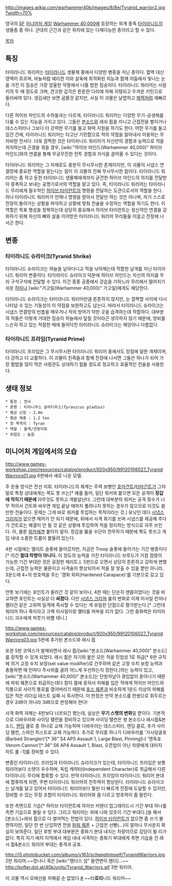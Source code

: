 {{{+1 '''Tyranid Warrior(''Tyranicus gladius'')'''}}}

http://images.wikia.com/warhammer40k/images/8/8e/Tyranid_warrior2.jpg?width=70%

영국의 [[SF]] [[미니어처 게임]] [[Warhammer 40,000]]에 등장하는 외계 종족 [[타이라니드]]의 생물종 중 하나. 군대의 근간과 같은 위치에 있는 다재다능한 종이라고 할 수 있다. 

[[목차]]

== 특징 ==
타이라니드 워리어는 [[타이라니드]] 생물체 중에서 다양한 병종을 지닌 종이다. 혈액 대신 영액이 흐르며, 바늘처럼 예리한 이와 살육에 최적화된 지능과 함께 어둠에서 빛나는 눈을 가진 이 짐승은 가장 암울한 악몽에서 나올 법한 짐승이다. 타이라니드 워리어는 사람 키의 두 배 정도로 크며, 견고한 갑각은 튼튼한 다리에 의해 지탱되고 두꺼운 키틴으로 둘러싸여 있다. 생김새만 보면 굼뜰것 같지만, 사실 이 괴물은 날렵하고 [[채찍]]처럼 재빠르다.

다른 하이브 마인드의 수하들과는 다르게, 타이라니드 워리어는 다양한 무기-공생체를 다룰 수 있는 지능을 가지고 있다. 그들은 [[본소드]]와 래쉬 휩을 지니고 근접전을 벌이거나 데스스피터나 그보다 더 강력한 무기를 들고 화력 지원을 하기도 한다. 어떤 무기를 들고 있건 간에, 타이라니드 워리어는 타고난 기민함으로 적의 약점을 알아내서 이용하는 무자비한 전사다. 더욱 끔찍한 것은 타이라니드 워리어가 자신만의 경험과 능력으로 적을 처치하는데 곤경을 겪을 경우, [wiki:"하이브 마인드(Warhammer 40,000)" 하이브 마인드]와의 연결을 통해 무궁무진한 전투 경험과 지식을 끌어올 수 있다는 것이다.

타이라니드 워리어는 그 자체로도 충분히 무시무시한 존재이지만, 이 괴물이 시냅스 연결망에 중요한 역할을 맡는다는 점이 이 괴물의 진짜 무시무시한 점이다. 타이라니드 워리어는 좀 작고 둔한 타이라니드 생물체에게까지 굳건한 하이브 마인드의 의지를 전달받아 증폭하고 보내는 공명기로서의 역할을 맡고 있다. 즉, 타이라니드 워리어는 타이라니드 무리에게 필수적인 [[하이브 타이런트]]의 명령을 전달하는 도관으로서의 역할을 한다. 허나 타이라니드 워리어가 언제나 명령을 받아서 전달만 하는 것은 아니며, 자기 스스로 전장이 돌아가는 상황을 파악하고 상황에 맞춰 전술을 수정하는 역할을 하기도 한다. 이 역할은 목표 행성을 정복하는데 상당히 중요해서 하이브 타이런트는 정신적인 연결을 강화하기 위해 자신의 뼈와 살을 이어받은 타이라니드 워리어 무리들을 이끌고 전장에 나서곤 한다.

== 변종 ==
=== 타이라니드 슈라이크(Tyranid Shrike) ===
타이라니드 슈라이크는 하늘을 날아다니고 적을 낚아채는데 적합한 날개를 지닌 타이라니드 워리어 변종이다. 타이라이드 슈라이크 덕분에 하이브 마인드는 자신의 의지를 무리 구석구석에 전달할 수 있다. 이건 종종 공중에서 강습을 가하느라 무리에서 떨어지기 쉬운 [[하피]]나 [wiki:"가고일(Warhammer 40,000)" 가고일]에게도 해당한다.

타이라니드 슈라이크는 타이라니드 워리어만큼 튼튼하지 않지만, 눈 깜짝할 사이에 다시 나타날 수 있는 기동성이 이 약점을 보완하고도 남는다. 따라서 타이라니드 슈라이크는 시냅스 연결망의 빈틈을 메우거나 적의 방어가 약한 곳을 습격하는데 적합하다. 대부분의 적들은 이렇게 거대한 짐승이 하늘에서 덮칠 것이라곤 생각하지 않기 때문에, 방비를 느슨히 하고 있는 적절한 때에 들어닥친 타이라니드 슈라이크는 재앙이나 다름없다.

=== 타이라니드 프라임(Tyranid Prime) ===
타이라니드 프라임은 그 무시무시한 타이라니드 워리어 중에서도 정점에 달한 개체이며, 더 강하고 더 교활하다. 이 괴물이 친족들과 함께 전장에 나서면 그들은 하나가 되어 가장 짬밥을 많이 먹은 사령관도 상대하기 힘들 정도로 정교하고 효율적인 전술을 사용한다.

== 생태 정보 ==
 * 통칭 : 전사
 * 종명 : 티라니쿠스 글라디우스(''Tyranicus gladius'')
 * 평균 신장 : 2.4m
 * 평균 체중 : 1.2 ton
 * 첫 목격지 : Tyran
 * 역할 : 돌격/전방지휘
 * 위험도 : 높음

== 미니어처 게임에서의 모습 ==
http://www.games-workshop.com/resources/catalog/product/920x950/99120106027_TyranidWarriors01.jpg
6판에서 새로 나온 모델. 

주 운용 방식은 전선 지휘. 타이라니드의 체계는 주력 보병인 [[호마건트]]/[[터마건트]]가 그야말로 특정 상대에게는 쪽도 못 쓰는[* 예를 들어, 일단 워커와 붙으면 모든 공격이 '''장갑에 막히기 때문에''' 아무것도 못하고 개발살난다. 그런데 대부분의 워커는 공격 횟수가 너무 적어서 건트와 싸우면 게임 끝날 때까지 풀려나지 못하는 경우가 많으므로 이것도 쓸만한 전술이다. 문제는 그게 바로 워커를 투입하는 목적이라는 것.] 유닛인 데다 [[시냅스 크리처]]가 없으면 제어가 안 되기 때문에, 뒤에서 사격 화기를 쏘며 시냅스를 제공해 주다가 건트로는 해결이 안 될 것 같은 상황에 투입하여 적을 정리하는 방식으로 자주 쓰인다. 아, 물론 [[워커]]에겐 붙이지 말자. 장갑을 뚫을 수단이 전무하기 때문에 쪽도 못쓰고 게임 내내 소중한 트룹이 붙들려 있는다.

4판 시절에는 엘리트 슬롯에 들어갔지만, 지금은 Troop 슬롯에 들어가는 기간 병종이다[* 이건 '''절대 하향이 아니다.''' 이 정도의 능력을 가진 타이라니드 브루드가 거점 점령이 가능한 기간 부대란 것은 굉장한 메리트.]. 5판으로 오면서 상당히 튼튼하고 강하게 변했는데, 근접전 능력은 물론이고 사격술이 향상되어서 적을 잘 맞출 수 있을 뿐만 아니라, 3운드에 4+의 방호력을 주는 '경화 외피(Hardened Carapace)'를 기본으로 갖고 있다.

언뜻 보기에는 포인트가 올라간 것 같이 보이나, 4판 때는 단순히 맨몸이었다는 것을 비교하면 포인트는 사실상 더 '''싸졌다.''' 다만 [[시냅스 크리쳐]] 룰의 변화로 이제 미사일 런처나 멜타건 같은 고위력 일격에 즉사할 수 있다는 게 유일한 단점으로 평가받는다.[* 그런데 워리어 하나 죽이자고 크랙 미사일이랑 멜타를 퍼부을 리가 없다. 그런 중화력은 타이라니드 괴수에게 퍼붓기 바쁠 테니.]

http://www.games-workshop.com/resources/catalog/product/920x950/99120106027_TyranidWarriors03.jpg
5판에 추가된 본소드와 래시 휩

또한 5판 코덱스가 발매되면서 래시 휩/[wiki:"본소드(Warhammer 40,000)" 본소드]를 장착할 수 있게 되었다. 래시 휩은 자기와 붙은 모든 적을 민첩성 1로 취급[* 6판 규칙에 의거 고정 수치 보정(set value modifier)로 간주하며 같은 고정 수치 보정 능력과 충돌하면 매 턴마다 주사위를 굴려 어느게 우선하는지 정한다.]하는 능력이 있고, [wiki:"본소드(Warhammer 40,000)" 본소드]는 단원자날이 끊임없이 돋아나기 때문에 파워 웨폰으로 취급하는데다 칼이 몸에 꽂혀서 피해를 입은 적에게 하이브 마인드와 직통으로 사이킥 통로를 열어버리기 때문에 [[포스 웨폰]]과 비슷하게 1운드 이상의 피해를 입은 적은 리더십 테스트 실패 시 즉사한다. 이 판정은 만약 본소드를 한쌍으로 휘두르는 경우 2d6이 아니라 3d6으로 판정해야 한다!

사격 화력 자체는 4판보다 너프되긴 했는데, 실상은 '''무기 스탯의 변화'''일 뿐이다. 기본적으로 디바우러와 사이딩 탤런을 장비하고 있으며 사이딩 탤런은 쌍 본소드나 래시휩&본소드, [[렌딩]] 클로 중 하나로 교체 가능하며 디바우러는 데스스피터, 렌딩 클로, 추가 사이딩 탤런, 스파인 피스트로 교체 가능하다. 추가로 무리중 하나가 디바우러를 '가시덩굴포(Barbed Strangler)'[* 36" S4 AP5 Assault 1, Large Blast, Pinning]나 '맹독포 Venom Cannon'[* 36" S6 AP4 Assault 1, Blast, 오픈탑이 아닌 차량에게 대미지 차트 롤 -1]를 장비할 수 있다.

변종인 타이라니드 프라임과 타이라니드 슈라이크가 있는데, 타이라니드 프라임은 보통 워리어보다 스탯이 우수하며, 독립 캐릭터(Independent Character)로 취급해서 다른 타이라니드 무리에 합류할 수 있다. 만약 타이라니드 프라임이 타이라니드 워리어 분대에 합류하게 되면, 주변 타이라니드 워리어의 전투력이 향상된다. 타이라니드 슈라이크는 날개를 달고 있어서 타이라니드 워리어보다 훨씬 더 빠르게 전장에 도달할 수 있지만, 장비할 수 있는 무장 조합이 타이라니드 워리어와 좀 다르고 방호력이 좀 딸린다.

또한 측면으로 기습[* 하이브 타이런트에 하이브 커맨더 업그레이드시 기간 부대 하나를 측면 기습으로 돌릴 수 있다. 그리고 워리어는 위에 나와 있듯이 기간 부대다.]을 해서 [본소드]+래쉬 휩으로 다 썰어먹는 전법이 있다. [[하이브 타이런트]]가 없으면 좀 쓰기 불편하지만, 일단 한 번 난입하면 전원 [[파워 웨폰]] + 근접전 선빵(...)이 얼마나 무서운지 확실히 보여준다. 일단 후방 부대 대부분은 중화기 분대 내지는 차량이므로 감당이 될 리가 없다. 특히 자기 배치 지역에서 게임 내내 사격하는 중화기 부대에게 측면 기습을 건 래시 휩&본소드 워리어 부대는 충격과 공포.

http://i5.photobucket.com/albums/y163/schepphimself/TyranidWarriors.jpg
2판 워리어.~~망나니 혹은 [wiki:"헨더스 섬" 돌연변이 헨더]...~~
http://kofler.dot.at/40k/units/Tyranid_Warriors.gif
3판 워리어.

이 괴물 역시 모에선을 피해갈 순 없었다.[http://www.warhammerkorea.com/zbxe/index.php?page=1&document_srl=963207 #] ~~타'''로리'''니드 워리어~~

